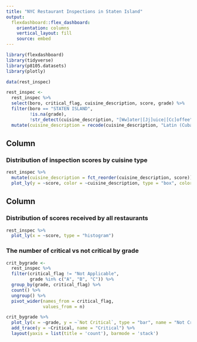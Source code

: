 ```yaml
---
title: "NYC Restaurant Inspections in Staten Island"
output: 
  flexdashboard::flex_dashboard:
    orientation: columns
    vertical_layout: fill
    source: embed
---
```


```r
library(flexdashboard)
library(tidyverse)
library(p8105.datasets)
library(plotly)
```

```r
data(rest_inspec)

rest_inspec <-
  rest_inspec %>% 
  select(boro, critical_flag, cuisine_description, score, grade) %>% 
  filter(boro == "STATEN ISLAND",
         !is.na(grade),
         !str_detect(cuisine_description, "[Ww]ater|[Jj]uice|[Cc]offee")) %>% 
  mutate(cuisine_description = recode(cuisine_description, "Latin (Cuban, Dominican, Puerto Rican, South & Central American)" = "Latin"))
```


Column {data-width=650}
-----------------------------------------------------------------------

### Distribution of inspection scores by cuisine type

```r
rest_inspec %>% 
  mutate(cuisine_description = fct_reorder(cuisine_description, score)) %>%
  plot_ly(y = ~score, color = ~cuisine_description, type = "box", colors = "viridis")
```

Column {data-width=350}
-----------------------------------------------------------------------

### Distribution of scores received by all restaurants

```r
rest_inspec %>% 
  plot_ly(x = ~score, type = "histogram")
```

### The number of critical vs not critical by grade

```r
crit_bygrade <-
  rest_inspec %>% 
  filter(critical_flag != "Not Applicable",
         grade %in% c("A", "B", "C")) %>% 
  group_by(grade, critical_flag) %>% 
  count() %>% 
  ungroup() %>% 
  pivot_wider(names_from = critical_flag,
              values_from = n)

crit_bygrade %>%
  plot_ly(x = ~grade, y = ~`Not Critical`, type = "bar", name = "Not Critical") %>%
  add_trace(y = ~Critical, name = "Critical") %>% 
  layout(yaxis = list(title = 'count'), barmode = 'stack')
```

